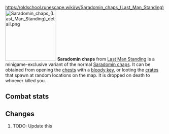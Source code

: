 https://oldschool.runescape.wiki/w/Saradomin_chaps_(Last_Man_Standing)
{{Infobox Item
|name = Saradomin chaps
|image = [[File:Saradomin chaps (Last Man Standing).png]]
|release = [[4 August]] [[2016]]
|update = Last Man Standing Beta and Splashing Restrictions  # TODO: Update this
|members = No
|quest = No
|tradeable = No
|placeholder = No
|equipable = Yes
|stackable = No
|noteable = Yes
|options = Wear, Drop
|examine = Saradomin blessed dragonhide chaps.
|value = 10
|alchable = No
|weight = 5.0
|id = 27182
}}
[[File:Saradomin chaps (Last Man Standing) detail.png|160px|left]]
'''Saradomin chaps''' from [[Last Man Standing]] is a minigame-exclusive variant of the normal [[Saradomin chaps]]. It can be obtained from opening the [[Chest (Last Man Standing)|chests]] with a [[bloody key]], or looting the [[Crate (Last Man Standing)|crates]] that spawn at random locations on the map. It is dropped on death to whoever killed you.

==Combat stats==
{{Infobox Bonuses
|astab = 0
|aslash = 0
|acrush = 0
|amagic = -10
|arange = 17
|dstab = 31
|dslash = 25
|dcrush = 33
|dmagic = 28
|drange = 31
|str = 0
|rstr = 0
|mdmg = 0
|prayer = 1
|slot = legs
|image = [[File:Saradomin chaps (Last Man Standing) equipped male.png|160px]]
|altimage = [[File:Saradomin chaps (Last Man Standing) equipped female.png|160px]]
}}

==Changes==
# TODO: Update this
{{Subject changes header}}
{{Subject changes
|date = 4 August 2016
|update = Last Man Standing
|change = The item was made fully available with the release of Last Man Standing.
}}
{{Subject changes footer}}

{{Last Man Standing In-game Items}}
